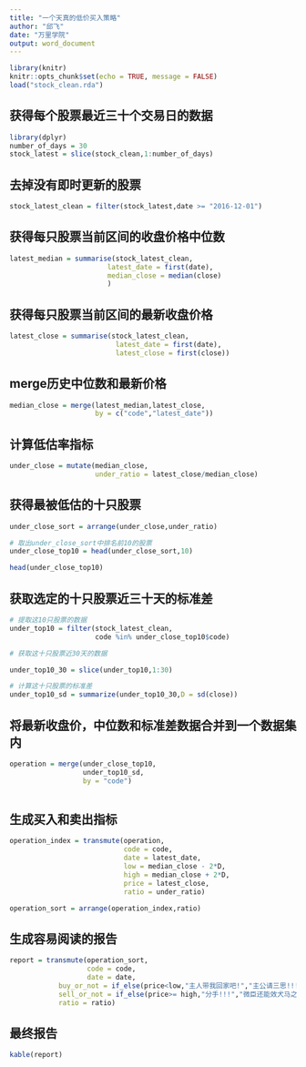 ```yaml
---
title: "一个天真的低价买入策略"
author: "邱飞"
date: "万里学院"
output: word_document
---
```


```r
library(knitr)
knitr::opts_chunk$set(echo = TRUE, message = FALSE)
load("stock_clean.rda")
```



## 获得每个股票最近三十个交易日的数据


```r

library(dplyr)
number_of_days = 30
stock_latest = slice(stock_clean,1:number_of_days)

```


## 去掉没有即时更新的股票

```r

stock_latest_clean = filter(stock_latest,date >= "2016-12-01")


```


## 获得每只股票当前区间的收盘价格中位数

```r

latest_median = summarise(stock_latest_clean,
                        latest_date = first(date),
                        median_close = median(close)
                        )
```

## 获得每只股票当前区间的最新收盘价格


```r

latest_close = summarise(stock_latest_clean,
                          latest_date = first(date),
                          latest_close = first(close))

```

## merge历史中位数和最新价格 ##



```r

median_close = merge(latest_median,latest_close,
                     by = c("code","latest_date")) 

```


## 计算低估率指标 ##


```r
under_close = mutate(median_close,
                     under_ratio = latest_close/median_close)
```



## 获得最被低估的十只股票


```r

under_close_sort = arrange(under_close,under_ratio)

# 取出under_close_sort中排名前10的股票
under_close_top10 = head(under_close_sort,10) 

head(under_close_top10)

```


## 获取选定的十只股票近三十天的标准差 ##

```r
# 提取这10只股票的数据
under_top10 = filter(stock_latest_clean, 
                     code %in% under_close_top10$code) 

# 获取这十只股票近30天的数据

under_top10_30 = slice(under_top10,1:30)

# 计算这十只股票的标准差
under_top10_sd = summarize(under_top10_30,D = sd(close))

```


## 将最新收盘价，中位数和标准差数据合并到一个数据集内


```r

operation = merge(under_close_top10,
                  under_top10_sd,
                  by = "code")



```


## 生成买入和卖出指标

```r

operation_index = transmute(operation,
                            code = code,
                            date = latest_date,
                            low = median_close - 2*D,
                            high = median_close + 2*D,
                            price = latest_close,
                            ratio = under_ratio)

operation_sort = arrange(operation_index,ratio)

```


## 生成容易阅读的报告

```r

report = transmute(operation_sort,
                   code = code,
                   date = date,
            buy_or_not = if_else(price<low,"主人带我回家吧!","主公请三思!!!"),
            sell_or_not = if_else(price>= high,"分手!!!","微臣还能效犬马之劳!"),
            ratio = ratio)

```


## 最终报告

```r

kable(report)

```

